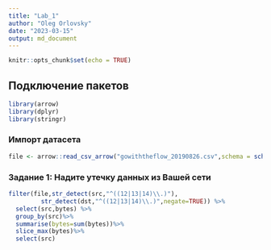 ```yaml
---
title: "Lab_1"
author: "Oleg Orlovsky"
date: "2023-03-15"
output: md_document
---
```


```r
knitr::opts_chunk$set(echo = TRUE)
```

## Подключение пакетов

```r
library(arrow)
library(dplyr)
library(stringr)
```

### Импорт датасета

```r
file <- arrow::read_csv_arrow("gowiththeflow_20190826.csv",schema = schema(timestamp=int64(),src=utf8(),dst=utf8(),port=int32(),bytes=int32()))
```

### Задание 1: Надите утечку данных из Вашей сети

```r
filter(file,str_detect(src,"^((12|13|14)\\.)"),
         str_detect(dst,"^((12|13|14)\\.)",negate=TRUE)) %>% 
  select(src,bytes) %>%
  group_by(src)%>% 
  summarise(bytes=sum(bytes))%>%
  slice_max(bytes)%>%
  select(src)
```
